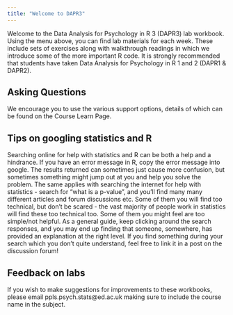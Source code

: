 ```yaml
---
title: "Welcome to DAPR3"
---
```



Welcome to the Data Analysis for Psychology in R 3 (DAPR3) lab workbook. Using the menu above, you can find lab materials for each week. These include sets of exercises along with walkthrough readings in which we introduce some of the more important R code. It is strongly recommended that students have taken Data Analysis for Psychology in R 1 and 2 (DAPR1 & DAPR2).

## Asking Questions
We encourage you to use the various support options, details of which can be found on the Course Learn Page.

## Tips on googling statistics and R
Searching online for help with statistics and R can be both a help and a hindrance.
If you have an error message in R, copy the error message into google. The results returned can sometimes just cause more confusion, but sometimes something might jump out at you and help you solve the problem. The same applies with searching the internet for help with statistics - search for “what is a p-value”, and you’ll find many many different articles and forum discussions etc. Some of them you will find too technical, but don’t be scared - the vast majority of people work in statistics will find these too technical too. Some of them you might feel are too simple/not helpful. As a general guide, keep clicking around the search responses, and you may end up finding that someone, somewhere, has provided an explanation at the right level. If you find something during your search which you don’t quite understand, feel free to link it in a post on the discussion forum!

## Feedback on labs
If you wish to make suggestions for improvements to these workbooks, please email ppls.psych.stats@ed.ac.uk making sure to include the course name in the subject.